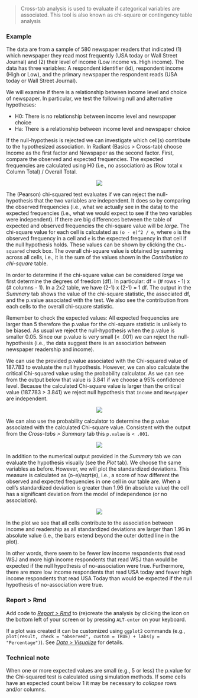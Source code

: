 > Cross-tab analysis is used to evaluate if categorical variables are associated. This tool is also known as chi-square or contingency table analysis

### Example

The data are from a sample of 580 newspaper readers that indicated (1) which newspaper they read most frequently (USA today or Wall Street Journal) and (2) their level of income (Low income vs. High income). The data has three variables: A respondent identifier (id), respondent income (High or Low), and the primary newspaper the respondent reads (USA today or Wall Street Journal).

We will examine if there is a relationship between income level and choice of newspaper. In particular, we test the following null and alternative hypotheses:

* H0: There is no relationship between income level and newspaper choice
* Ha: There is a relationship between income level and newspaper choice

If the null-hypothesis is rejected we can investigate which cell(s) contribute to the hypothesized association. In Radiant (Basics > Cross-tab) choose Income as the first factor and Newspaper as the second factor. First, compare the observed and expected frequencies. The expected frequencies are calculated using H0 (i.e., no association) as (Row total x Column Total) /  Overall Total.

<p align="center"><img src="https://radiant-rstats.github.io/docs/basics/figures_basics/cross_tabs_summary.png"></p>

The (Pearson) chi-squared test evaluates if we can reject the null-hypothesis that the two variables are independent. It does so by comparing the observed frequencies (i.e., what we actually see in the data) to the expected frequencies (i.e., what we would expect to see if the two variables were independent). If there are big differences between the table of expected and observed frequencies the chi-square value will be _large_. The chi-square value for each cell is calculated as `(o - e)^2 / e`, where `o` is the observed frequency in a cell and `e` is the expected frequency in that cell if the null hypothesis holds. These values can be shown by clicking the `Chi-squared` check box. The overall chi-square value is obtained by summing across all cells, i.e., it is the sum of the values shown in the _Contribution to chi-square_ table.

In order to determine if the chi-square value can be considered _large_ we first determine the degrees of freedom (df). In particular: df = (# rows - 1) x (# columns - 1). In a 2x2 table, we have (2-1) x (2-1) = 1 df. The output in the _Summary_ tab shows the value of the chi-square statistic, the associated df, and the p.value associated with the test. We also see the contribution from each cells to the overall chi-square statistic.

Remember to check the expected values: All expected frequencies are larger than 5 therefore the p.value for the chi-square statistic is unlikely to be biased. As usual we reject the null-hypothesis when the p.value is smaller 0.05. Since our p.value is very small (< .001) we can reject the null-hypothesis (i.e., the data suggest there is an association between newspaper readership and income).

We can use the provided p.value associated with the Chi-squared value of 187.783 to evaluate the null hypothesis. However, we can also calculate the critical Chi-squared value using the probability calculator. As we can see from the output below that value is 3.841 if we choose a 95% confidence level. Because the calculated Chi-square value is larger than the critical value (187.783 > 3.841) we reject null hypothesis that `Income` and `Newspaper` are independent.

<p align="center"><img src="https://radiant-rstats.github.io/docs/basics/figures_basics/compare_props_prob_calc.png"></p>

We can also use the probability calculator to determine the p.value associated with the calculated Chi-square value. Consistent with the output from the _Cross-tabs > Summary_ tab this `p.value` is `< .001`.

<p align="center"><img src="https://radiant-rstats.github.io/docs/basics/figures_basics/cross_tabs_chi_pvalue.png"></p>

In addition to the numerical output provided in the _Summary_ tab we can evaluate the hypothesis visually (see the _Plot_ tab). We choose the same variables as before. However, we will plot the standardized deviations. This measure is calculated as (o-e)/sqrt(e), i.e., a score of how different the observed and expected frequencies in one cell in our table are. When a cell's standardized deviation is greater than 1.96 (in absolute value) the cell has a significant deviation from the model of independence (or no association).

<p align="center"><img src="https://radiant-rstats.github.io/docs/basics/figures_basics/cross_tabs_plot.png"></p>

In the plot we see that all cells contribute to the association between income and readership as all standardized deviations are larger than 1.96 in absolute value (i.e., the bars extend beyond the outer dotted line in the plot).

In other words, there seem to be fewer low income respondents that read WSJ and more high income respondents that read WSJ than would be expected if the null hypothesis of no-association were true. Furthermore, there are more low income respondents that read USA today and fewer high income respondents that read USA Today than would be expected if the null hypothesis of no-association were true.

### Report > Rmd

Add code to <a href="https://radiant-rstats.github.io/docs/data/report.html" target="_blank">_Report > Rmd_</a> to (re)create the analysis by clicking the <i title="report results" class="fa fa-edit"></i> icon on the bottom left of your screen or by pressing `ALT-enter` on your keyboard. 

If a plot was created it can be customized using `ggplot2` commands (e.g., `plot(result, check = "observed", custom = TRUE) + labs(y = "Percentage")`). See <a href="https://radiant-rstats.github.io/docs/data/visualize.html" target="_blank">_Data > Visualize_</a> for details.

### Technical note

When one or more expected values are small (e.g., 5 or less) the p.value for the Chi-squared test is calculated using simulation methods. If some cells have an expected count below 1 it may be necessary to _collapse_ rows and/or columns.
